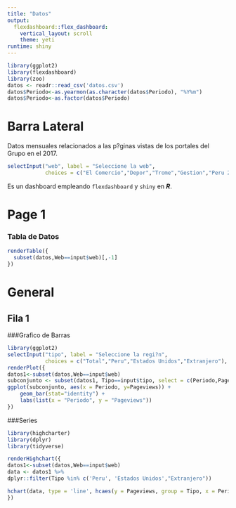 ```yaml
---
title: "Datos"
output: 
  flexdashboard::flex_dashboard:
    vertical_layout: scroll
    theme: yeti
runtime: shiny
---
```


```r
library(ggplot2)
library(flexdashboard)
library(zoo)
datos <- readr::read_csv('datos.csv')
datos$Periodo<-as.yearmon(as.character(datos$Periodo), "%Y%m")
datos$Periodo<-as.factor(datos$Periodo)
```

Barra Lateral {.sidebar}
=======================================================================

Datos mensuales relacionados a las p?ginas vistas de los portales del Grupo en el 2017.

```r

selectInput("web", label = "Seleccione la web",
            choices = c("El Comercio","Depor","Trome","Gestion","Peru 21","Publimetro","Peru.com"), selected = "El Comercio")
```

Es un dashboard empleando `flexdashboard` y `shiny` en ***R***. 

Page 1 
=======================================================================

### Tabla de Datos

```r

renderTable({
  subset(datos,Web==input$web)[,-1]
})

```

General {data-orientation=rows}
=======================================================================



Fila 1 {.tabset}
-----------------------------------------------------------------------

###Grafico de Barras

```r
library(ggplot2)
selectInput("tipo", label = "Seleccione la regi?n",
            choices = c("Total","Peru","Estados Unidos","Extranjero"), selected = "Total")
renderPlot({
datos1<-subset(datos,Web==input$web)
subconjunto <- subset(datos1, Tipo==input$tipo, select = c(Periodo,Pageviews))
ggplot(subconjunto, aes(x = Periodo, y=Pageviews)) +
    geom_bar(stat="identity") +
    labs(list(x = "Periodo", y = "Pageviews"))
})
```


###Series

```r
library(highcharter)
library(dplyr)
library(tidyverse)

renderHighchart({
datos1<-subset(datos,Web==input$web)
data <- datos1 %>%
dplyr::filter(Tipo %in% c('Peru', 'Estados Unidos',"Extranjero")) 

hchart(data, type = 'line', hcaes(y = Pageviews, group = Tipo, x = Periodo))
})
```

